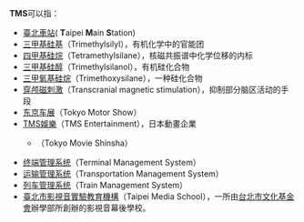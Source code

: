 '''TMS'''可以指：
*[[臺北車站|臺北車站]]( '''T'''aipei '''M'''ain '''S'''tation)
*[[三甲基硅基|三甲基硅基]]（Trimethylsilyl），有机化学中的官能团
*[[四甲基硅烷|四甲基硅烷]]（Tetramethylsilane），核磁共振谱中化学位移的内标
*[[三甲基硅醇|三甲基硅醇]]（Trimethylsilanol），有机硅化合物
*[[三甲氧基硅烷|三甲氧基硅烷]]（Trimethoxysilane），一种硅化合物
*[[穿颅磁刺激|穿颅磁刺激]]（Transcranial magnetic stimulation），抑制部分脑区活动的手段
*[[东京车展|东京车展]]（Tokyo Motor Show）
*[[TMS娛樂|TMS娛樂]]（TMS Entertainment），日本動畫企業
**{{lj|東京電影株式會社|東京ムービー|東京電影新社}}（Tokyo Movie Shinsha）
*[[终端管理系统|终端管理系统]]（Terminal Management System）
*[[运输管理系统|运输管理系统]]（Transportation Management System）
*[[列车管理系统|列车管理系统]]（Train Management System）
*[[臺北市影視音實驗教育機構|臺北市影視音實驗教育機構]]（Taipei Media School），一所由[[台北市文化基金會|台北市文化基金會]]辦學部所創辦的影視音幕後學校。

{{disambig|Cat=三字拉丁字母缩写消歧义}}